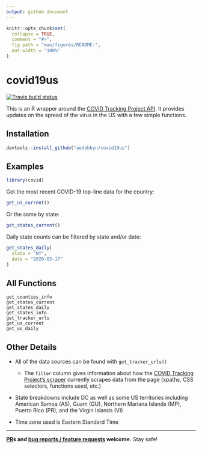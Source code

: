```yaml
---
output: github_document
---
```


```r
knitr::opts_chunk$set(
  collapse = TRUE,
  comment = "#>",
  fig.path = "man/figures/README-",
  out.width = "100%"
)
```

# covid19us

<!-- badges: start -->
[![Travis build status](https://travis-ci.org/aedobbyn/covid19us.svg?branch=master)](https://travis-ci.org/aedobbyn/covid19us)
<!-- badges: end -->

This is an R wrapper around the [COVID Tracking Project API](https://covidtracking.com/api/). It provides updates on the spread of the virus in the US with a few simple functions.

## Installation

``` r
devtools::install_github("aedobbyn/covid19us")
```

## Examples

```r
library(covid)
```

Get the most recent COVID-19 top-line data for the country:

```r
get_us_current()
```

Or the same by state:

```r
get_states_current()
```

Daily state counts can be filtered by state and/or date:

```r
get_states_daily(
  state = "NY", 
  date = "2020-03-17"
)
```

## All Functions

```
get_counties_info
get_states_current
get_states_daily
get_states_info
get_tracker_urls
get_us_current
get_us_daily
```

## Other Details

* All of the data sources can be found with `get_tracker_urls()`
  * The `filter` column gives information about how the [COVID Tracking Project's scraper](https://github.com/COVID19Tracking/covid-tracking) currently scrapes data from the page (xpaths, CSS selectors, functions used, etc.)

* State breakdowns include DC as well as some US territories including American Samoa (AS), Guam (GU), Northern Mariana Islands (MP), Puerto Rico (PR), and the Virgin Islands (VI)

* Time zone used is Eastern Standard Time

***

**[PR](https://github.com/aedobbyn/covid/pulls)s and [bug reports / feature requests](https://github.com/aedobbyn/covid/issues) welcome.** Stay safe!
